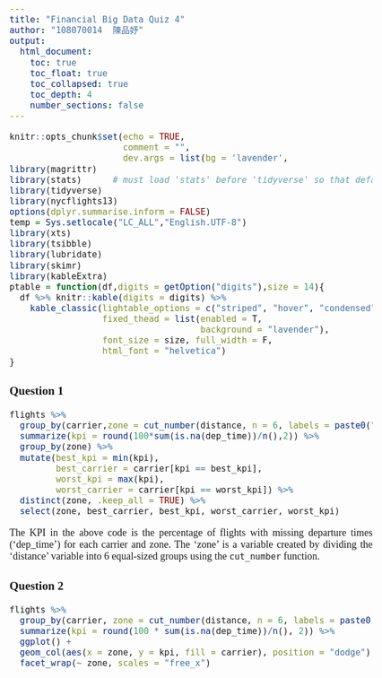 ```yaml
---
title: "Financial Big Data Quiz 4"
author: "108070014  陳品妤"
output: 
  html_document:
    toc: true
    toc_float: true
    toc_collapsed: true
    toc_depth: 4
    number_sections: false
---
```


<style type = "text/css">
  body{
    font-family: "Cambria";
    font-size: 18px;
    text-align: justify;
  }
  h1.title{
    text-align: center;
    font-size: 40px;
  }
  .author{
    text-align: center;
    font-size: 24px;
    font-family: "Cambria", "標楷體";
  }
</style>

```r
knitr::opts_chunk$set(echo = TRUE, 
                      comment = "", 
                      dev.args = list(bg = 'lavender',                                       pointsize = 11))
library(magrittr)
library(stats)      # must load 'stats' before 'tidyverse' so that default 'filter()' function comes from 'tidyverse' 
library(tidyverse)
library(nycflights13)
options(dplyr.summarise.inform = FALSE)
temp = Sys.setlocale("LC_ALL","English.UTF-8")
library(xts)
library(tsibble)
library(lubridate)
library(skimr)
library(kableExtra)
ptable = function(df,digits = getOption("digits"),size = 14){
  df %>% knitr::kable(digits = digits) %>% 
    kable_classic(lightable_options = c("striped", "hover", "condensed"),
                  fixed_thead = list(enabled = T, 
                                     background = "lavender"),
                  font_size = size, full_width = F,
                  html_font = "helvetica")
}
```

### Question 1
```r
flights %>% 
  group_by(carrier,zone = cut_number(distance, n = 6, labels = paste0("zone",1:6))) %>% 
  summarize(kpi = round(100*sum(is.na(dep_time))/n(),2)) %>% 
  group_by(zone) %>% 
  mutate(best_kpi = min(kpi), 
         best_carrier = carrier[kpi == best_kpi], 
         worst_kpi = max(kpi), 
         worst_carrier = carrier[kpi == worst_kpi]) %>% 
  distinct(zone, .keep_all = TRUE) %>% 
  select(zone, best_carrier, best_kpi, worst_carrier, worst_kpi)
```
The KPI in the above code is the percentage of flights with missing departure times ('dep_time') for each carrier and zone. The 'zone' is a variable created by dividing the 'distance' variable into 6 equal-sized groups using the `cut_number` function.

### Question 2
```r
flights %>% 
  group_by(carrier, zone = cut_number(distance, n = 6, labels = paste0("zone",1:6))) %>% 
  summarize(kpi = round(100 * sum(is.na(dep_time))/n(), 2)) %>% 
  ggplot() +
  geom_col(aes(x = zone, y = kpi, fill = carrier), position = "dodge") +
  facet_wrap(~ zone, scales = "free_x")
```
